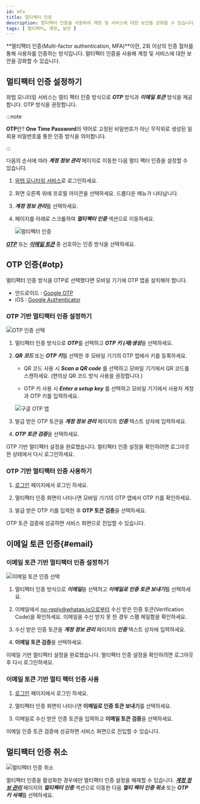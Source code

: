 ```yaml
---
id: mfa
title: 멀티팩터 인증
description: 멀티팩터 인증을 사용하여 계정 및 서비스에 대한 보안을 강화할 수 있습니다.
tags: [ 멀티팩터, 계정, 보안 ]
---
```


**멀티팩터 인증(Multi-factor authentication, MFA)**이란, 2회 이상의 인증 절차를 통해 사용자를 인증하는 방식입니다. 멀티팩터 인증을 사용해 계정 및 서비스에 대한 보안을 강화할 수 있습니다.

## 멀티팩터 인증 설정하기

와탭 모니터링 서비스는 멀티 팩터 인증 방식으로 ***OTP*** 방식과 ***이메일 토큰*** 방식을 제공합니다. OTP 방식을 권장합니다.

:::note

**OTP**란? **One Time Password**의 약어로 고정된 비밀번호가 아닌 무작위로 생성된 일회용 비밀번호를 통한 인증 방식을 의미합니다.

:::

다음의 순서에 따라 ***계정 정보 관리*** 페이지로 이동한 다음 멀티 팩터 인증을 설정할 수 있습니다.

1. [와탭 모니터링 서비스](https://service.whatap.io)로 로그인하세요.

1. 화면 오른쪽 위에 프로필 아이콘을 선택하세요. 드롭다운 메뉴가 나타납니다.

1. ***계정 정보 관리***를 선택하세요.

1. 페이지를 아래로 스크롤하여 ***멀티팩터 인증*** 섹션으로 이동하세요.

    ![멀티팩터 인증](/img/account-mfa-section.png)

***[OTP](#otp)*** 또는 ***[이메일 토큰](#email)*** 중 선호하는 인증 방식을 선택하세요.

## OTP 인증{#otp}

멀티팩터 인증 방식을 OTP로 선택했다면 모바일 기기에 OTP 앱을 설치해야 합니다.

- 안드로이드 : [Google OTP](https://play.google.com/store/apps/details?id=com.google.android.apps.authenticator2)
- iOS : [Google Authenticator](https://apps.apple.com/app/google-authenticator/id388497605)

### OTP 기반 멀티팩터 인증 설정하기

![OTP 인증 선택](/img/account-mfa-otp.png)

1. 멀티팩터 인증 방식으로 ***OTP***를 선택하고 ***OTP 키 (재)생성***을 선택하세요.

1. ***QR 코드*** 또는 ***OTP 키***를 선택한 후 모바일 기기의 OTP 앱에서 키를 등록하세요.
    
    - QR 코드 사용 시 ***Scan a QR code*** 를 선택하고 모바일 기기에서 QR 코드를 스캔하세요. (편의상 QR 코드 방식 사용을 권장합니다.)
    
    - OTP 키 사용 시 ***Enter a setup key*** 를 선택하고 모바일 기기에서 사용자 계정과 OTP 키를 입력하세요.
    
    ![구글 OTP 앱](/img/account-mfa-google.png)
    
1. 발급 받은 OTP 토큰을 ***계정 정보 관리*** 페이지의 ***인증*** 텍스트 상자에 입력하세요. 

1. ***OTP 토큰 검증***을 선택하세요.

OTP 기반 멀티팩터 설정을 완료했습니다. 멀티팩터 인증 설정을 확인하려면 로그아웃한 상태에서 다시 로그인하세요.

### OTP 기반 멀티팩터 인증 사용하기

1. [로그인](https://service.whatap.io/account/login) 페이지에서 로그인 하세요.

1. 멀티팩터 인증 화면이 나타나면 모바일 기기의 OTP 앱에서 OTP 키를 확인하세요.

1. 발급 받은 OTP 키를 입력한 후 **OTP 토큰 검증**을 선택하세요.

OTP 토큰 검증에 성공하면 서비스 화면으로 진입할 수 있습니다.

## 이메일 토큰 인증{#email}

### 이메일 토큰 기반 멀티팩터 인증 설정하기

![이메일 토큰 인증 선택](/img/account-mfa-email.png)

1. 멀티팩터 인증 방식으로 ***이메일***을 선택하고 ***이메일로 인증 토큰 보내기***를 선택하세요.

1. 이메일에서 no-reply@whatap.io으로부터 수신 받은 인증 토큰(Verification Code)을 확인하세요. 이메일을 수신 받지 못 한 경우 스팸 메일함을 확인하세요.

1. 수신 받은 인증 토큰을 ***계정 정보 관리*** 페이지의 ***인증*** 텍스트 상자에 입력하세요. 

1. **이메일 토큰 검증**을 선택하세요.

이메일 기반 멀티팩터 설정을 완료했습니다. 멀티팩터 인증 설정을 확인하려면 로그아웃 후 다시 로그인하세요.

### 이메일 토큰 기반 멀티 팩터 인증 사용

1. [로그인](https://service.whatap.io/account/login) 페이지에서 로그인 하세요.

1. 멀티팩터 인증 화면이 나타나면 **이메일로 인증 토큰 보내기**를 선택하세요.

1. 이메일로 수신 받은 인증 토큰을 입력하고 **이메일 토큰 검증**을 선택하세요.

이메일 인증 토큰 검증에 성공하면 서비스 화면으로 진입할 수 있습니다.

## 멀티팩터 인증 취소

![멀티팩터 인증 취소](/img/account-mfa-disable.png)

멀티팩터 인증을 활성화한 경우에만 멀티팩터 인증 설정을 해제할 수 있습니다. ***[계정 정보 관리](https://service.whatap.io/v2/account/management)*** 페이지의 ***멀티팩터 인증*** 섹션으로 이동한 다음 ***멀티 팩터 인증 취소*** 또는 ***OTP 키 삭제***를 선택하세요.